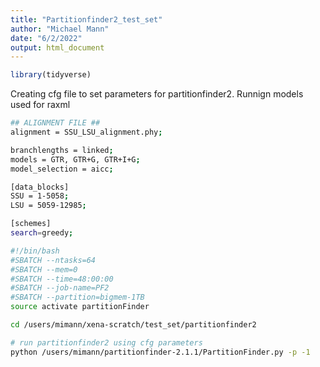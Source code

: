 ```yaml
---
title: "Partitionfinder2_test_set"
author: "Michael Mann"
date: "6/2/2022"
output: html_document
---
```


```r
library(tidyverse)
```

Creating cfg file to set parameters for partitionfinder2. Runnign models used for raxml

```bash
## ALIGNMENT FILE ##
alignment = SSU_LSU_alignment.phy;

branchlengths = linked;
models = GTR, GTR+G, GTR+I+G;
model_selection = aicc;

[data_blocks]
SSU = 1-5058;
LSU = 5059-12985;

[schemes]
search=greedy;
```

```bash
#!/bin/bash
#SBATCH --ntasks=64
#SBATCH --mem=0
#SBATCH --time=48:00:00
#SBATCH --job-name=PF2
#SBATCH --partition=bigmem-1TB
source activate partitionFinder

cd /users/mimann/xena-scratch/test_set/partitionfinder2

# run partitionfinder2 using cfg parameters
python /users/mimann/partitionfinder-2.1.1/PartitionFinder.py -p -1

```